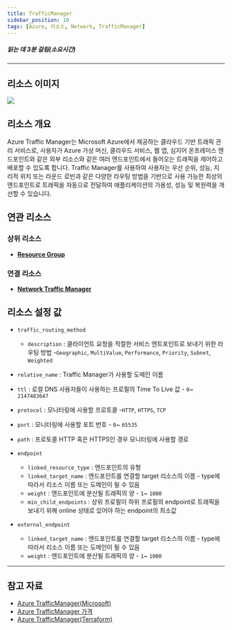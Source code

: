 ```yaml
---
title: TrafficManager
sidebar_position: 10
tags: [Azure, 리소스, Network, TrafficManager]
---
```





##### 읽는 데 3분 걸림(소요시간)

*****

## 리소스 이미지
<img src={icon} />

## 리소스 개요
Azure Traffic Manager는 Microsoft Azure에서 제공하는 클라우드 기반 트래픽 관리 서비스로,
사용자가 Azure 가상 머신, 클라우드 서비스, 웹 앱, 심지어 온프레미스 엔드포인트와 같은 외부 리소스와 같은 여러 엔드포인트에서 들어오는 트래픽을 제어하고 배포할 수 있도록 합니다. 
Traffic Manager를 사용하여 사용자는 우선 순위, 성능, 지리적 위치 또는 라운드 로빈과 같은 다양한 라우팅 방법을 기반으로 사용 가능한 최상의 엔드포인트로 트래픽을 자동으로 전달하여 애플리케이션의 가용성, 성능 및 복원력을 개선할 수 있습니다.

## 연관 리소스
### 상위 리소스
- [**Resource Group**](https://docs.cstudio.app/docs/resource/azure/Base/ResourceGroup)



### 연결 리소스
- [**Network Traffic Manager**](https://docs.cstudio.app/docs/resource/azure/Network/TrafficManager)





## 리소스 설정 값
- ```traffic_routing_method``` 
    +  ```description``` : 클라이언트 요청을 적절한 서비스 엔트포인트로 보내기 위한 라우팅 방법 -```Geographic```, ```MultiValue```, ```Performance```, ```Priority```, ```Subnet```, ```Weighted```


- ```relative_name``` : Traffic Manager가 사용할 도메인 이름
- ```ttl``` : 로컬 DNS 사용자들이 사용하는 프로필의 Time To Live 값 - ```0```~ ```2147483647```
- ```protocol``` : 모니터링에 사용할 프로토콜 -```HTTP```, ```HTTPS```, ```TCP```
- ```port```  : 모니터링에 사용할 포트 번호 - ```0```~ ```65535```
- ```path```  : 프로토콜 HTTP 혹은 HTTPS인 경우 모니터링에 사용할 경로 


- ```endpoint```  
    + ```linked_resource_type```  : 엔드포인트의 유형
    + ```linked_target_name```  : 엔드포인트를 연결할 target 리소스의 이름 - type에 따라서 리소스 이름 또는 도메인이 될 수 있음
    + ```weight```  : 엔드포인트에 분산될 트래픽의 양 - ```1```~ ```1000```
    + ```min_child_endpoints```  : 상위 프로필이 하위 프로필의 endpoint로 트래픽을 보내기 위해 online 상태로 있어야 하는 endpoint의 최소값



- ```external_endpoint```  
    + ```linked_target_name```  : 엔드포인트를 연결할 target 리소스의 이름 - type에 따라서 리소스 이름 또는 도메인이 될 수 있음
    + ```weight```  : 엔드포인트에 분산될 트래픽의 양 - ```1```~ ```1000```


*****
## 참고 자료
- [Azure TrafficManager(Microsoft)](https://learn.microsoft.com/ko-kr/azure/traffic-manager/traffic-manager-overview)
- [Azure TrafficManager 가격](https://azure.microsoft.com/en-us/pricing/details/traffic-manager/) 
- [Azure TrafficManager(Terraform)](https://registry.terraform.io/providers/hashicorp/azurerm/latest/docs/resources/traffic_manager_profile)

